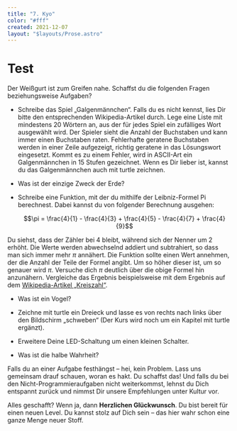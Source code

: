 ```yaml
---
title: "7. Kyo"
color: "#fff"
created: 2021-12-07
layout: "$layouts/Prose.astro"
---
```


# Test

Der Weißgurt ist zum Greifen nahe. Schaffst du die folgenden Fragen beziehungsweise Aufgaben?

- Schreibe das Spiel „Galgenmännchen“. Falls du es nicht kennst, lies Dir bitte den entsprechenden Wikipedia-Artikel
  durch. Lege eine Liste mit mindestens 20 Wörtern an, aus der für jedes Spiel ein zufälliges Wort ausgewählt wird.
  Der Spieler sieht die Anzahl der Buchstaben und kann immer einen Buchstaben raten. Fehlerhafte geratene Buchstaben
  werden in einer Zeile aufgezeigt, richtig geratene in das Lösungswort eingesetzt. Kommt es zu einem Fehler, wird in
  ASCII-Art ein Galgenmännchen in 15 Stufen gezeichnet. Wenn es Dir lieber ist, kannst du das Galgenmännchen auch mit
  turtle zeichnen.

- Was ist der einzige Zweck der Erde?

- Schreibe eine Funktion, mit der du mithilfe der Leibniz-Formel Pi berechnest. Dabei kannst du von folgender
  Berechnung ausgehen:

  $$\pi = \frac{4}{1} - \frac{4}{3} + \frac{4}{5} - \frac{4}{7} + \frac{4}{9}$$

Du siehst, dass der Zähler bei 4 bleibt, während sich der Nenner um 2 erhöht. Die Werte werden abwechselnd addiert und
subtrahiert, so dass man sich immer mehr $\pi$ annähert. Die Funktion sollte einen Wert annehmen, der die Anzahl der
Teile der Formel angibt. Um so höher dieser ist, um so genauer wird $\pi$. Versuche dich $\pi$ deutlich über die obige
Formel hin anzunähern. Vergleiche das Ergebnis beispielsweise mit dem Ergebnis auf dem
[Wikipedia-Artikel „Kreiszahl“](https://de.wikipedia.org/wiki/Kreiszahl).

- Was ist ein Vogel?

- Zeichne mit turtle ein Dreieck und lasse es von rechts nach links über den Bildschirm „schweben“ (Der Kurs wird noch
  um ein Kapitel mit turtle ergänzt).

- Erweitere Deine LED-Schaltung um einen kleinen Schalter.

- Was ist die halbe Wahrheit?

Falls du an einer Aufgabe festhängst – hei, kein Problem. Lass uns gemeinsam drauf schauen, woran es hakt. Du schaffst
das! Und falls du bei den Nicht-Programmieraufgaben nicht weiterkommst, lehnst du Dich entspannt zurück und nimmst Dir
unsere Empfehlungen unter Kultur vor.

Alles geschafft? Wenn ja, dann **Herzlichen Glückwunsch**. Du bist bereit für einen neuen Level. Du kannst stolz auf
Dich sein – das hier wahr schon eine ganze Menge neuer Stoff.
